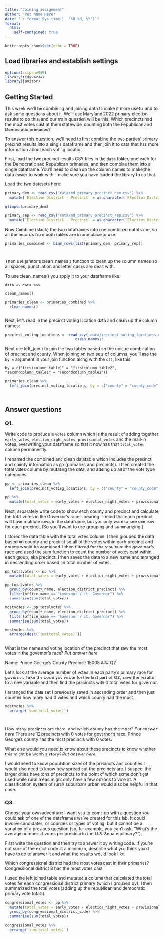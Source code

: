 ```yaml
---
title: "Joining Assignment"
author: "Put Name Here"
date: "`r format(Sys.time(), '%B %d, %Y')`"
format:
  html:
    self-contained: true
---
```


```r
knitr::opts_chunk$set(echo = TRUE)
```

## Load libraries and establish settings

```r
options(scipen=999)
library(tidyverse)
library(janitor)
```

## Getting Started

This week we'll be combining and joining data to make it more useful and to ask some questions about it. We'll use Maryland 2022 primary election results to do this, and our main question will be this: Which precincts had the most votes cast at them statewide, counting both the Republican and Democratic primaries?

To answer this question, we'll need to first combine the two parties' primary precinct results into a single dataframe and then join it to data that has more information about each voting location.

First, load the two precinct results CSV files in the `data` folder, one each for the Democratic and Republican primaries, and then combine them into a single dataframe. You'll need to clean up the column names to make the data easier to work with - make sure you have loaded the library to do that.

Load the two datasets here:

```r
primary_dem <- read_csv("data/md_primary_precinct_dem.csv") %>% 
  mutate(`Election District - Precinct` = as.character(`Election District - Precinct`))

glimpse(primary_dem)

primary_rep <- read_csv("data/md_primary_precinct_rep.csv") %>% 
  mutate(`Election District - Precinct` = as.character(`Election District - Precinct`))
```

Now Combine (stack) the two dataframes into one combined dataframe, so all the records from both tables are in one place to use.

```r

primaries_combined <- bind_rows(list(primary_dem, primary_rep))




```

Then use janitor's clean_names() function to clean up the column names so all spaces, punctuation and letter cases are dealt with.

To use clean_names() you apply it to your dataframe like:

`data <- data %>%`

`clean_names()`

```r

primaries_clean <- primaries_combined %>%
  clean_names()



```

Next, let's read in the precinct voting location data and clean up the column names:

```r
precinct_voting_locations <- read_csv('data/precinct_voting_locations.csv') %>%
                                clean_names()

```

Next use left_join() to join the two tables based on the unique combination of precinct and county. When joining on two sets of columns, you'll use the `by =` argument in your join function along with the `c()`, like this:

`by = c("firstcolumn_table1" = "firstcolumn_table2", "secondcolumn_table1" = "secondcolumn_table2"))`

```r

primaries_clean %>%
  left_join(precinct_voting_locations, by = c("county" = "county_code", "election_district_precinct" = "precinct_code"))




```


## Answer questions

### Q1.

Write code to produce a `votes` column which is the result of adding together `early_votes`, `election_night_votes`, `provisional_votes` and the mail-in votes, overwriting your dataframe so that it now has that `total_votes` column permanently.

I renamed the combined and clean datatable which includes the precinct and county information as pp (primaries and precincts). I then created the total votes column by mutating the data, and adding up all of the vote type categories.

```r

pp <- primaries_clean %>%
  left_join(precinct_voting_locations, by = c("county" = "county_code", "election_district_precinct" = "precinct_code"))

pp %>%
  mutate(total_votes = early_votes + election_night_votes + provisional_votes + mail_in_ballot_1_votes + mail_in_ballot_2_votes)

```

Next, separately write code to show each county and precinct and calculate the total votes in the Governor's race - bearing in mind that each precinct will have multiple rows in the dataframe, but you only want to see one row for each precinct. (So you'll want to use grouping and summarizing.)

I stored the data table with the total votes column. I then grouped the data based on county and precinct so all of the votes within each precinct and county would be combined. I then filtered for the results of the governor's race and used the sum function to count the number of votes cast within each group, aka precinct. I then saved the data to a new name and arranged in descending order based on total number of votes.
```r

pp_totalvotes <- pp %>%
  mutate(total_votes = early_votes + election_night_votes + provisional_votes + mail_in_ballot_1_votes + mail_in_ballot_2_votes)

pp_totalvotes %>%
  group_by(county_name, election_district_precinct) %>%
  filter(office_name == "Governor / Lt. Governor") %>%
  summarise(sum(total_votes))

mostvotes <- pp_totalvotes %>%
  group_by(county_name, election_district_precinct) %>%
  filter(office_name == "Governor / Lt. Governor") %>%
  summarise(sum(total_votes))

mostvotes %>%
  arrange(desc(`sum(total_votes)`))



```

What is the name and voting location of the precinct that saw the most votes in the governor's race? *Put answer here*

Name: Prince George's County	Precinct: 15005
### Q2.

Let's look at the average number of votes in each party's primary race for governor. Take the code you wrote for the last part of Q2, save the results to a new variable and then find the precincts with 0 total votes for governor.

I arranged the data set I previously saved in ascending order and then just counted how many had 0 votes and which county had the most.
```r

mostvotes %>%
  arrange(`sum(total_votes)`)




```

How many precincts are there, and which county has the most? *Put answer here*
There are 12 precincts with 0 votes for governor's race. Prince George's county has the most precincts with 0 votes.

What else would you need to know about these precincts to know whether this might be worth a story? *Put answer here*

I would need to know population sizes of the precincts and counties. I would also need to know how spread out the precincts are. I suspect the larger cities have tons of precincts to the point of which some don't get used while rural areas might only have a few options to vote at. A classification system of rural/ suburban/ urban would also be helpful in that case. 

### Q3.

Choose your own adventure: I want you to come up with a question you could ask of one of the dataframes we've created for this lab. It could involve candidates, or counties or types of voting, but it cannot be a variation of a previous question (so, for example, you can't ask, "What's the average number of votes per precinct in the U.S. Senate primary?").

First write the question and then try to answer it by writing code. If you're not sure of the exact code at a minimum, describe what you think you'd have to do to answer it and what the results would look like.


Which congressional district had the most votes cast in their primaries?
Congressional district 8 had the most votes cast

I used the left joined table and mutated a column that calculated the total votes for each congressional district primary (which I grouped by). I then summarized the total votes (adding up the republican and democratic primary vote totals).
```r

congressional_votes <- pp %>%
  mutate(total_votes = early_votes + election_night_votes + provisional_votes + mail_in_ballot_1_votes + mail_in_ballot_2_votes) %>%
  group_by(congressional_district_code) %>%
  summarise(sum(total_votes))

congressional_votes %>%
  arrange(`sum(total_votes)`)







  
  
  
  
  


  



```
